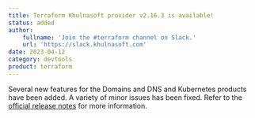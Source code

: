 ```yaml
---
title: Terraform Khulnasoft provider v2.16.3 is available!
status: added
author:
    fullname: 'Join the #terraform channel on Slack.'
    url: 'https://slack.khulnasoft.com'
date: 2023-04-12
category: devtools
product: terraform
---
```


Several new features for the Domains and DNS and Kubernetes products have been added. A variety of minor issues has been fixed. Refer to the [official release notes](https://github.com/khulnasoft/terraform-provider-khulnasoft/releases/tag/v2.16.3) for more information.

